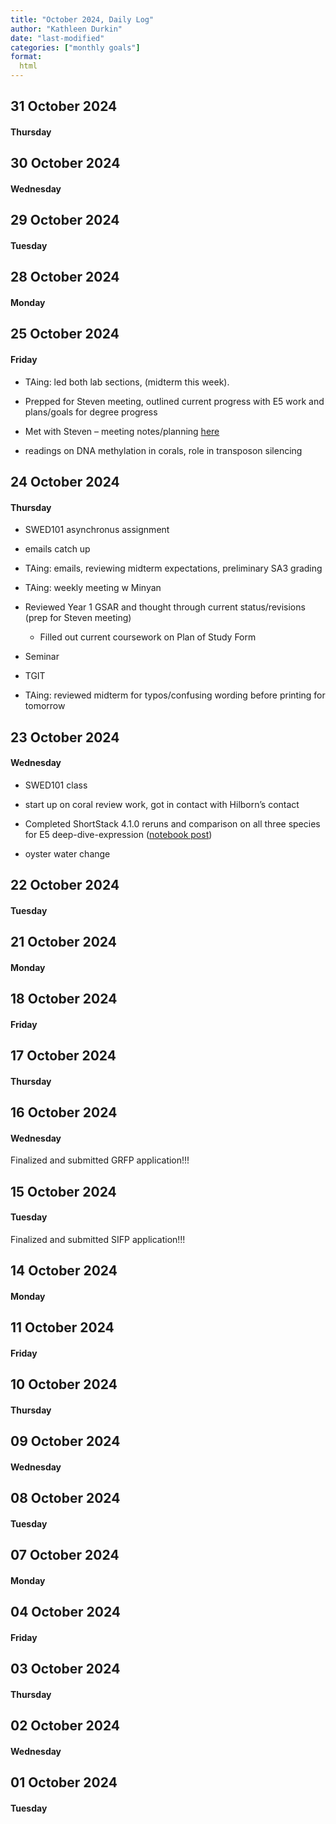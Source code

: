 ```yaml
---
title: "October 2024, Daily Log"
author: "Kathleen Durkin"
date: "last-modified"
categories: ["monthly goals"]
format:
  html
---
```


## 31 October 2024

#### Thursday

## 30 October 2024

#### Wednesday

## 29 October 2024

#### Tuesday

## 28 October 2024

#### Monday

## 25 October 2024

#### Friday

-   TAing: led both lab sections, (midterm this week).

-   Prepped for Steven meeting, outlined current progress with E5 work and plans/goals for degree progress

-   Met with Steven -- meeting notes/planning [here](./2024_10_25_Degree_ProgressPlan_Meeting.qmd)

-   readings on DNA methylation in corals, role in transposon silencing

## 24 October 2024

#### Thursday

-   SWED101 asynchronus assignment

-   emails catch up

-   TAing: emails, reviewing midterm expectations, preliminary SA3 grading

-   TAing: weekly meeting w Minyan

-   Reviewed Year 1 GSAR and thought through current status/revisions (prep for Steven meeting)

    -   Filled out current coursework on Plan of Study Form

-   Seminar

-   TGIT

-   TAing: reviewed midterm for typos/confusing wording before printing for tomorrow

## 23 October 2024

#### Wednesday

-   SWED101 class

-   start up on coral review work, got in contact with Hilborn's contact

-   Completed ShortStack 4.1.0 reruns and comparison on all three species for E5 deep-dive-expression ([notebook post](../../projects/E5_coral/2024_10_22_shortstack_4.1.0_reruns.qmd))

-   oyster water change

## 22 October 2024

#### Tuesday

## 21 October 2024

#### Monday

## 18 October 2024

#### Friday

## 17 October 2024

#### Thursday

## 16 October 2024

#### Wednesday

Finalized and submitted GRFP application!!!

## 15 October 2024

#### Tuesday

Finalized and submitted SIFP application!!!

## 14 October 2024

#### Monday

## 11 October 2024

#### Friday

## 10 October 2024

#### Thursday

## 09 October 2024

#### Wednesday

## 08 October 2024

#### Tuesday

## 07 October 2024

#### Monday

## 04 October 2024

#### Friday

## 03 October 2024

#### Thursday

## 02 October 2024

#### Wednesday

## 01 October 2024

#### Tuesday
